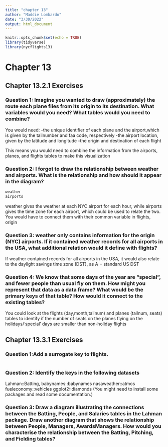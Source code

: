```yaml
---
title: "chapter 13"
author: "Maddie Lombardo"
date: "3/30/2022"
output: html_document
---
```


```r
knitr::opts_chunk$set(echo = TRUE)
library(tidyverse)
library(nycflights13)
```

# Chapter 13

## Chapter 13.2.1 Exercises

### Question 1: Imagine you wanted to draw (approximately) the route each plane flies from its origin to its destination. What variables would you need? What tables would you need to combine?

You would need:
-the unique identifier of each plane and the airport,which is given by the tailnumber and faa code, respectively
-the airport location, given by the latitude and longitude
-the origin and destination of each flight

This means you would need to combine the information from the airports, planes, and flights tables to make this visualization

### Question 2: I forgot to draw the relationship between weather and airports. What is the relationship and how should it appear in the diagram?

```r
weather
airports
```
weather gives the weather at each NYC airport for each hour, while airports gives the time zone for each airport, which could be used to relate the two. You would have to connect them with their common variable in flights, origin

### Question 3: weather only contains information for the origin (NYC) airports. If it contained weather records for all airports in the USA, what additional relation would it define with flights?

If weather contained records for all airports in the USA, it would also relate to the daylight savings time zone (DST), as A = standard US DST

### Question 4: We know that some days of the year are “special”, and fewer people than usual fly on them. How might you represent that data as a data frame? What would be the primary keys of that table? How would it connect to the existing tables?

You could look at the flights (day,month,tailnum) and planes (tailnum, seats) tables to identify if the number of seats on the planes flying on the holidays/'special' days are smaller than non-holiday flights
 
## Chapter 13.3.1 Exercises

### Question 1:Add a surrogate key to flights.

```r

```


### Question 2: Identify the keys in the following datasets

Lahman::Batting,
babynames::babynames
nasaweather::atmos
fueleconomy::vehicles
ggplot2::diamonds
(You might need to install some packages and read some documentation.)

### Question 3: Draw a diagram illustrating the connections between the Batting, People, and Salaries tables in the Lahman package. Draw another diagram that shows the relationship between People, Managers, AwardsManagers. How would you characterise the relationship between the Batting, Pitching, and Fielding tables?

